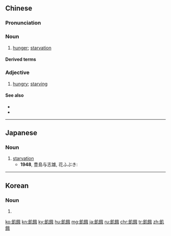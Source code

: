 {{also|饥饿}}
==Chinese==
{{zh-forms|s=饥饿}}

===Pronunciation===
{{zh-pron
|m=jī'è
|c=gei1 ngo6
|h=pfs=kî-ngo
|mn=ki-gō
|cat=a,n
}}

===Noun===
{{zh-noun}}

# [[hunger]]; [[starvation]]

====Derived terms====
{{zh-der|飢餓線}}

===Adjective===
{{zh-adj}}

# {{lb|zh|formal}} [[hungry]]; [[starving]]

====See also====
* {{zh-l|餓}}
* {{zh-l|飢}}

{{zh-cat|Intermediate}}

----

==Japanese==
{{ja-kanjitab|き|が|yomi=o}}

===Noun===
{{ja-noun|きが}}

# [[starvation]]
#* '''1948''', 豊島与志雄, 花ふぶき:
#*: {{ja-usex|空腹どころではなく、全く'''飢餓'''だった。|くうふく どころ で は なく、 まったく '''きが''' だった。|It was not any mere hunger, it was absolute '''starvation'''.}}

----

==Korean==
{{ko-hanjatab}}

===Noun===
{{ko-noun|hj|hangeul=기아}}

# {{hanja form of|기아|[[hunger]], [[starvation]]}}

[[ko:飢餓]]
[[kn:飢餓]]
[[ky:飢餓]]
[[hu:飢餓]]
[[mg:飢餓]]
[[ja:飢餓]]
[[ru:飢餓]]
[[chr:飢餓]]
[[tr:飢餓]]
[[zh:飢餓]]